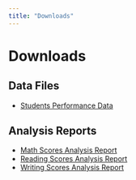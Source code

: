 ```yaml
---
title: "Downloads"
---
```


# Downloads

## Data Files

- [Students Performance Data](data/StudentsPerformance.csv)

## Analysis Reports

- [Math Scores Analysis Report](reports/math_analysis.pdf)
- [Reading Scores Analysis Report](reports/reading_analysis.pdf)
- [Writing Scores Analysis Report](reports/writing_analysis.pdf)
